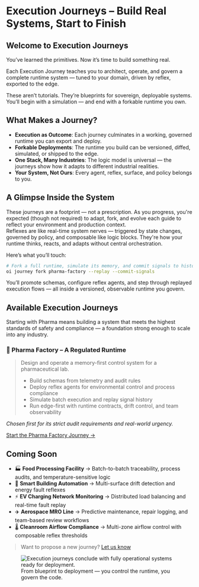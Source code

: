 # Execution Journeys – Build Real Systems, Start to Finish

## Welcome to Execution Journeys

You’ve learned the primitives. Now it’s time to build something real.

Each Execution Journey teaches you to architect, operate, and govern a complete runtime system — tuned to your domain, driven by reflex, exported to the edge.

These aren’t tutorials. They’re blueprints for sovereign, deployable systems. You’ll begin with a simulation — and end with a forkable runtime you own.

## What Makes a Journey?

- **Execution as Outcome**: Each journey culminates in a working, governed runtime you can export and deploy.
- **Forkable Deployments**: The runtime you build can be versioned, diffed, simulated, or shipped to the edge.
- **One Stack, Many Industries**: The logic model is universal — the journeys show how it adapts to different industrial realities.
- **Your System, Not Ours**: Every agent, reflex, surface, and policy belongs to you.

## A Glimpse Inside the System

<aside class="border-l-4 border-neon-blue pl-4 italic text-neon-blue">
  These journeys are a footprint — not a prescription. As you progress, you're expected (though not required) to adapt, fork, and evolve each guide to reflect your environment and production context.
</aside>

<aside class="border-l-4 border-neon-blue pl-4 italic text-neon-blue mt-4">
  Reflexes are like real-time system nerves — triggered by state changes, governed by policy, and composable like logic blocks. They're how your runtime thinks, reacts, and adapts without central orchestration.
</aside>

Here’s what you’ll touch:

```bash
# Fork a full runtime, simulate its memory, and commit signals to history
oi journey fork pharma-factory --replay --commit-signals
```

You’ll promote schemas, configure reflex agents, and step through replayed execution flows — all inside a versioned, observable runtime you govern.

## Available Execution Journeys

<aside class="border-l-4 border-neon-blue pl-4 italic text-neon-blue mt-4">
  Starting with Pharma means building a system that meets the highest standards of safety and compliance — a foundation strong enough to scale into any industry.
</aside>

### 🧪 Pharma Factory – A Regulated Runtime

> Design and operate a memory-first control system for a pharmaceutical lab.
>
> - Build schemas from telemetry and audit rules
> - Deploy reflex agents for environmental control and process compliance
> - Simulate batch execution and replay signal history
> - Run edge-first with runtime contracts, drift control, and team observability

_Chosen first for its strict audit requirements and real-world urgency._

[Start the Pharma Factory Journey →](./pharma-factory)

## Coming Soon

- 🏭 **Food Processing Facility** → Batch-to-batch traceability, process audits, and temperature-sensitive logic
- 🏢 **Smart Building Automation** → Multi-surface drift detection and energy fault reflexes
- ⚡ **EV Charging Network Monitoring** → Distributed load balancing and real-time fault replay
- ✈️ **Aerospace MRO Line** → Predictive maintenance, repair logging, and team-based review workflows
- 🌡️ **Cleanroom Airflow Compliance** → Multi-zone airflow control with composable reflex thresholds

> Want to propose a new journey? [Let us know](mailto:journeys@openindustrial.co)

<figure class="my-16 flex flex-col items-center text-center max-w-xl w-full">
  <img
    src="/assets/docs/journeys-end-in-systems.png"
    alt="Execution journeys conclude with fully operational systems ready for deployment."
    class="rounded-2xl shadow-2xl ring-1 ring-white/10 w-full"
  />
  <figcaption class="mt-4 text-sm text-neutral-400 tracking-wide uppercase">
    From blueprint to deployment — you control the runtime, you govern the code.
  </figcaption>
</figure>
